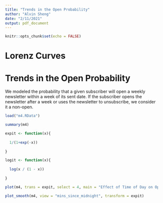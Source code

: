```yaml
---
title: "Trends in the Open Probability"
author: "Alvin Sheng"
date: "2/11/2021"
output: pdf_document
---
```


```r
knitr::opts_chunk$set(echo = FALSE)
```



# Lorenz Curves



<!-- # Exploring the Dataset -->



# Trends in the Open Probability

We modeled the probability that a given subscriber will open a weekly newsletter within a week of its sent date. If the subscriber opens the newsletter after a week or uses the newsletter to unsubscribe, we consider it a non-open. 

```r
load("m4.RData")
```

```r
summary(m4)
```

```r
expit <- function(x){
  
  1/(1+exp(-x))
  
}

logit <- function(x){
  
  log(x / (1 - x))
  
}
```

```r
plot(m4, trans = expit, select = 4, main = "Effect of Time of Day on Open Probability", ylab = "Probability")
```

```r
plot_smooth(m4, view = "mins_since_midnight", transform = expit)
```



